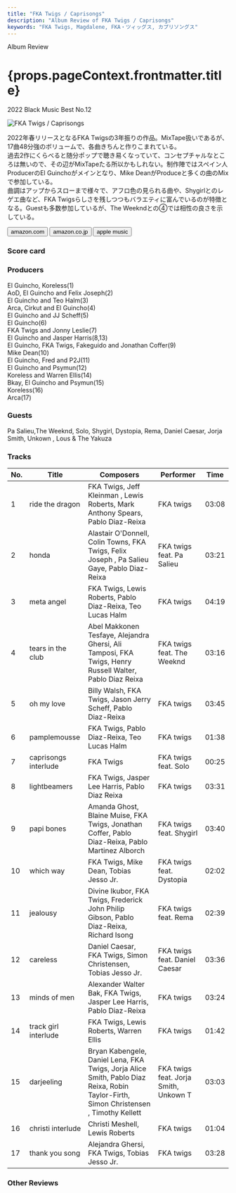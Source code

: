 ```yaml
---
title: "FKA Twigs / Caprisongs"
description: "Album Review of FKA Twigs / Caprisongs"
keywords: "FKA Twigs, Magdalene, FKA・ツィッグス, カプリソングス"
---
```






<p className="largeP">Album Review</p>
<h1 className="h1--no--margin">{props.pageContext.frontmatter.title}</h1>
<p className="largeP">
  <Link to="/best50/2022/">2022 Black Music Best No.12</Link>
</p>

<Row  className="image-card-group">
	<Column colMd={3} colLg={4} noGutterMdLeft="">
       <ImageCard>

![FKA Twigs / Caprisongs](../../images/cd/fkatwigs3L.jpg)

</ImageCard>
	</Column>
	<Column colMd={4} colLg={8} noGutterMdLeft="">
		<p>
			2022年春リリースとなるFKA Twigsの3年振りの作品。MixTape扱いであるが、17曲48分強のボリュームで、各曲きちんと作りこまれている。
			<br/>過去2作にくらべると随分ポップで聴き易くなっていて、コンセプチャルなところは無いので、その辺がMixTapeたる所以かもしれない。制作陣ではスペイン人ProducerのEl Guinchoがメインとなり、Mike DeanがProduceと多くの曲のMixで参加している。
			<br/>曲調はアップからスローまで様々で、アフロ色の見られる曲や、Shygirlとのレゲエ曲など、FKA Twigsらしさを残しつつもバラエティに富んでいるのが特徴となる。Guestも多数参加しているが、The Weekndとの④では相性の良さを示している。
		</p>
		<div>
		  <Button className="button-right-mergin"  href="https://amzn.to/3KSRwIJ" renderIcon={ArrowUpRight} size='sm' kind='primary'>
  	    amazon.com
  	  </Button>
  	  <Button className="button-right-mergin"  href="https://amzn.to/41kzHaL" renderIcon={ArrowUpRight} size='sm' kind='secondary'>
  	    amazon.co.jp
  	  </Button>
			<Button className="button-right-mergin"  href="https://apple.co/3GCJjWE" renderIcon={ArrowUpRight} size='sm' kind='secondary'>
  	    apple music
  	  </Button>
			<AdvJS2/>
		</div>
	</Column>
</Row>
<Row >
	<Column colMd={4} colLg={4} noGutterMdLeft="">
		<div>
		  <h3>Score card</h3>
			<SliderJS1 value="4" />
		  <SliderJS2 value="1" />
			<SliderJS3 value="2" />
		  <SliderJS4 value="9" />
		</div>
	</Column>
	<Column colMd={8} colLg={8} noGutterMdLeft="">
		<div>
			<h3>Producers</h3>
			<p>
				El Guincho, Koreless(1)
				<br/>AoD, El Guincho and Felix Joseph(2)
				<br/>El Guincho and Teo Halm(3)
				<br/>Arca, Cirkut and El Guincho(4)
				<br/>El Guincho and JJ Scheff(5)
				<br/>El Guincho(6)
				<br/>FKA Twigs and Jonny Leslie(7)
				<br/>El Guincho and Jasper Harris(8,13)
				<br/>El Guincho, FKA Twigs, Fakeguido and Jonathan Coffer(9)
				<br/>Mike Dean(10)
				<br/>El Guincho, Fred and P2J(11)
				<br/>El Guincho and Psymun(12)
				<br/>Koreless and Warren Ellis(14)
				<br/>Bkay, El Guincho and Psymun(15)
				<br/>Koreless(16)
				<br/>Arca(17)
			</p>
			<h3>Guests</h3>
			<p>
				Pa Salieu,The Weeknd, Solo, Shygirl, Dystopia, Rema, Daniel Caesar, Jorja Smith, Unkown , Lous & The Yakuza
			</p>
		</div>
	</Column>
</Row>

<h3>Tracks</h3>

| No. | Title                | Composers                                                                                                                             | Performer                             | Time  |
| --- | -------------------- | ------------------------------------------------------------------------------------------------------------------------------------- | ------------------------------------- | ----- |
| 1   | ride the dragon      | FKA Twigs, Jeff Kleinman , Lewis Roberts, Mark Anthony Spears, Pablo Diaz-Reixa                                                       | FKA twigs                             | 03:08 |
| 2   | honda                | Alastair O'Donnell, Colin Towns, FKA Twigs, Felix Joseph , Pa Salieu Gaye, Pablo Diaz-Reixa                                           | FKA twigs feat. Pa Salieu             | 03:21 |
| 3   | meta angel           | FKA Twigs, Lewis Roberts, Pablo Diaz-Reixa, Teo Lucas Halm                                                                            | FKA twigs                             | 04:19 |
| 4   | tears in the club    | Abel Makkonen Tesfaye, Alejandra Ghersi, Ali Tamposi, FKA Twigs, Henry Russell Walter, Pablo Diaz Reixa                               | FKA twigs feat. The Weeknd            | 03:16 |
| 5   | oh my love           | Billy Walsh, FKA Twigs, Jason Jerry Scheff, Pablo Diaz-Reixa                                                                          | FKA twigs                             | 03:45 |
| 6   | pamplemousse         | FKA Twigs, Pablo Diaz-Reixa, Teo Lucas Halm                                                                                           | FKA twigs                             | 01:38 |
| 7   | caprisongs interlude | FKA Twigs                                                                                                                             | FKA twigs feat. Solo                  | 00:25 |
| 8   | lightbeamers         | FKA Twigs, Jasper Lee Harris, Pablo Diaz Reixa                                                                                        | FKA twigs                             | 03:31 |
| 9   | papi bones           | Amanda Ghost, Blaine Muise, FKA Twigs, Jonathan Coffer, Pablo Diaz-Reixa, Pablo Martinez Alborch                                      | FKA twigs feat. Shygirl               | 03:40 |
| 10  | which way            | FKA Twigs, Mike Dean, Tobias Jesso Jr.                                                                                                | FKA twigs feat. Dystopia              | 02:02 |
| 11  | jealousy             | Divine Ikubor, FKA Twigs, Frederick John Philip Gibson, Pablo Diaz-Reixa, Richard Isong                                               | FKA twigs feat. Rema                  | 02:39 |
| 12  | careless             | Daniel Caesar, FKA Twigs, Simon Christensen, Tobias Jesso Jr.                                                                         | FKA twigs feat. Daniel Caesar         | 03:36 |
| 13  | minds of men         | Alexander Walter Bak, FKA Twigs, Jasper Lee Harris, Pablo Diaz-Reixa                                                                  | FKA twigs                             | 03:24 |
| 14  | track girl interlude | FKA Twigs, Lewis Roberts, Warren Ellis                                                                                                | FKA twigs                             | 01:42 |
| 15  | darjeeling           | Bryan Kabengele, Daniel Lena, FKA Twigs, Jorja Alice Smith, Pablo Diaz Reixa, Robin Taylor-Firth, Simon Christensen , Timothy Kellett | FKA twigs feat. Jorja Smith, Unkown T | 03:03 |
| 16  | christi interlude    | Christi Meshell, Lewis Roberts                                                                                                        | FKA twigs                             | 01:04 |
| 17  | thank you song       | Alejandra Ghersi, FKA Twigs, Tobias Jesso Jr.                                                                                         | FKA twigs                             | 03:28 |

<h3>Other Reviews</h3>

<Row>
  <Column colMd={3} colLg={3} noGutterMdLeft>
    <Review1 />
  </Column>
</Row>

<AdvJS3 />
